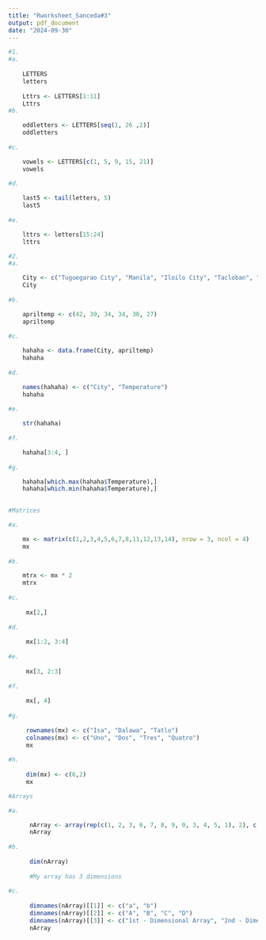 ```yaml
---
title: "Rworksheet_Sanceda#3"
output: pdf_document
date: "2024-09-30"
---
```

```r

#1. 
#a.
    
    LETTERS
    letters
    
    Lttrs <- LETTERS[1:11]
    Lttrs
#b.

    oddletters <- LETTERS[seq(1, 26 ,2)]
    oddletters
    
#c.

    vowels <- LETTERS[c(1, 5, 9, 15, 21)]
    vowels
    
#d.

    last5 <- tail(letters, 5)
    last5
    
#e. 

    lttrs <- letters[15:24]
    lttrs
```

```r

#2.
#a.

    City <- c("Tuguegarao City", "Manila", "Iloilo City", "Tacloban", "Samal Island", "Davao City")
    City
    
#b.

    apriltemp <- c(42, 39, 34, 34, 30, 27)
    apriltemp
    
#c.

    hahaha <- data.frame(City, apriltemp)
    hahaha
    
#d.

    names(hahaha) <- c("City", "Temperature")
    hahaha
    
#e.

    str(hahaha)
    
#f.

    hahaha[3:4, ]
    
#g.

    hahaha[which.max(hahaha$Temperature),]
    hahaha[which.min(hahaha$Temperature),]
    
```
```r

#Matrices

#a.

    mx <- matrix(c(1,2,3,4,5,6,7,8,11,12,13,14), nrow = 3, ncol = 4)
    mx
    
#b.

    mtrx <- mx * 2
    mtrx
    
#c.
    
     mx[2,]
    
#d. 
    
     mx[1:2, 3:4]
    
#e.
     
     mx[3, 2:3]
     
#f. 
     
     mx[, 4]
     
#g.
     
     rownames(mx) <- c("Isa", "Dalawa", "Tatlo")
     colnames(mx) <- c("Uno", "Dos", "Tres", "Quatro")
     mx
     
#h.
     
     dim(mx) <- c(6,2)
     mx
```
```r
#Arrays

#a.

      nArray <- array(rep(c(1, 2, 3, 6, 7, 8, 9, 0, 3, 4, 5, 1), 2), c(2, 4, 3))
      nArray
      
#b.
      
      dim(nArray)
      
      #My array has 3 dimensions
      
#c.
      
      dimnames(nArray)[[1]] <- c("a", "b")
      dimnames(nArray)[[2]] <- c("A", "B", "C", "D")
      dimnames(nArray)[[3]] <- c("1st - Dimensional Array", "2nd - Dimensional Array", "3rd - Dimensional Array")
      nArray

```